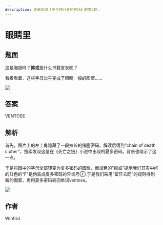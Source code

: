 ```yaml
---
description: 这是区域【孑孓独行者的开场】的第3题。
---
```


# 眼睛里

## 题面

这是海报吗？**抑或**是什么书籍宣发呢？

看着看着，这些字母似乎变成了眼睛一般的图案……

![](./03-yan-jing-li.assets/image_1.webp)

## 答案

<AnswerBlock>VENTOSE</AnswerBlock>

## 解析

首先，图片上的左上角隐藏了一段拉长的猪圈密码，解读后得到“chain of death cipher”，搜索发现这是在《死亡之链》小说中出现的夏多密码。背景也暗示了这一点。

于是将图中的字母全部转变为夏多密码的图案，而加粗的“抑或”提示我们其实中间的红色的“F”是伪装成夏多密码的异或号⊕,于是我们采用“留异去同”的规则得到新的图案，再用夏多密码转回单词ventose。

![](./03-yan-jing-li.assets/image_2.webp)

## 作者

Winfrid
